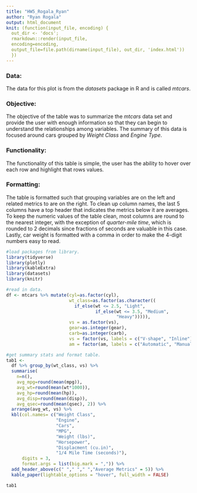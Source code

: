 ```yaml
---
title: "HW5_Rogala_Ryan"
author: "Ryan Rogala"
output: html_document  
knit: (function(input_file, encoding) {
  out_dir <- 'docs';
  rmarkdown::render(input_file,
  encoding=encoding,
  output_file=file.path(dirname(input_file), out_dir, 'index.html'))
  })
---
```


### Data: 
The data for this plot is from the *datasets* package in R and is called *mtcars*.  

### Objective:  
The objective of the table was to summarize the *mtcars* data set and provide the user with enough information so that they can begin to understand the relationships among variables. The summary of this data is focused around cars grouped by *Weight Class* and *Engine Type*.  

### Functionality:  
The functionality of this table is simple, the user has the ability to hover over each row and highlight that rows values. 

### Formatting:  
The table is formatted such that grouping variables are on the left and related metrics to are on the right. To clean up column names, the last 5 columns have a top header that indicates the metrics below it are averages. To keep the numeric values of the table clean, most columns are round to the nearest integer, with the exception of *quarter-mile time*, which is rounded to 2 decimals since fractions of seconds are valuable in this case. Lastly, car weight is formatted with a comma in order to make the 4-digit numbers easy to read.  
  
  
```r
#load packages from library. 
library(tidyverse)
library(plotly)
library(kableExtra)
library(datasets)
library(knitr)
```


```r
#read in data. 
df <- mtcars %>% mutate(cyl=as.factor(cyl), 
                        wt_class=as.factor(as.character((
                          if_else(wt <= 2.5, "Light", 
                                  if_else(wt <= 3.5, "Medium",
                                          "Heavy"))))),
                        vs = as.factor(vs),
                        gear=as.integer(gear),
                        carb=as.integer(carb),
                        vs = factor(vs, labels = c("V-shape", "Inline")),
                        am = factor(am, labels = c("Automatic", "Manual")))
```
  
  
```r
#get summary stats and format table.  
tab1 <- 
  df %>% group_by(wt_class, vs) %>% 
  summarise(
    n=n(),
    avg_mpg=round(mean(mpg)),
    avg_wt=round(mean(wt*1000)),
    avg_hp=round(mean(hp)),
    avg_disp=round(mean(disp)),
    avg_qsec=round(mean(qsec), 2)) %>% 
  arrange(avg_wt, vs) %>%
  kbl(col.names= c("Weight Class",
                   "Engine",
                   "Cars",
                   "MPG",
                   "Weight (lbs)",
                   "Horsepower",
                   "Displacment (cu.in)",
                   "1/4 Mile Time (seconds)"),
      digits = 3,
      format.args = list(big.mark = ",")) %>% 
  add_header_above(c(" "," "," ","Average Metrics" = 5)) %>%
  kable_paper(lightable_options = "hover", full_width = FALSE)

tab1
```


